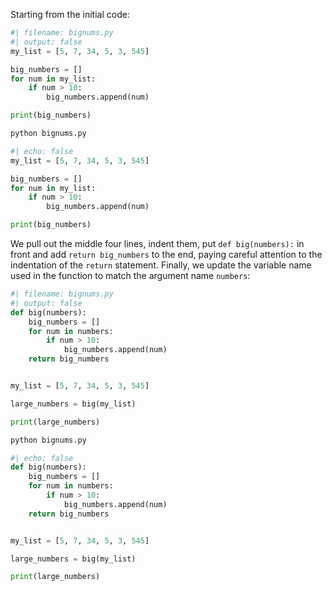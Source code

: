 Starting from the initial code:

```python
#| filename: bignums.py
#| output: false
my_list = [5, 7, 34, 5, 3, 545]

big_numbers = []
for num in my_list:
    if num > 10:
        big_numbers.append(num)

print(big_numbers)
```

```.bash
python bignums.py
```

```python
#| echo: false
my_list = [5, 7, 34, 5, 3, 545]

big_numbers = []
for num in my_list:
    if num > 10:
        big_numbers.append(num)

print(big_numbers)
```

We pull out the middle four lines, indent them, put `def big(numbers):` in front and add `return big_numbers` to the end, paying careful attention to the indentation of the `return` statement. Finally, we update the variable name used in the function to match the argument name `numbers`:

```python
#| filename: bignums.py
#| output: false
def big(numbers):
    big_numbers = []
    for num in numbers:
        if num > 10:
            big_numbers.append(num)
    return big_numbers


my_list = [5, 7, 34, 5, 3, 545]

large_numbers = big(my_list)

print(large_numbers)
```

```.bash
python bignums.py
```

```python
#| echo: false
def big(numbers):
    big_numbers = []
    for num in numbers:
        if num > 10:
            big_numbers.append(num)
    return big_numbers


my_list = [5, 7, 34, 5, 3, 545]

large_numbers = big(my_list)

print(large_numbers)
```

